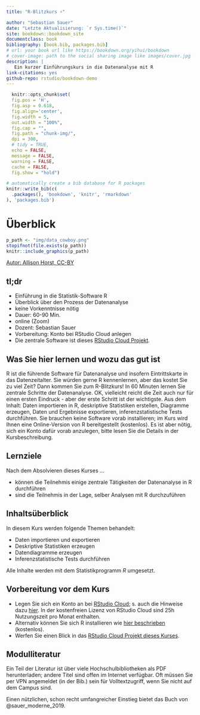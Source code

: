 ```yaml
--- 
title: "R-Blitzkurs ⚡"

author: "Sebastian Sauer"
date: "Letzte Aktualisierung: `r Sys.time()`"
site: bookdown::bookdown_site
documentclass: book
bibliography: [book.bib, packages.bib]
# url: your book url like https://bookdown.org/yihui/bookdown
# cover-image: path to the social sharing image like images/cover.jpg
description: |
   Ein kurzer Einführungskurs in die Datenanalyse mit R
link-citations: yes
github-repo: rstudio/bookdown-demo
---
```



```r
  knitr::opts_chunk$set(
  fig.pos = 'H',
  fig.asp = 0.618,
  fig.align='center',
  fig.width = 5,
  out.width = "100%",
  fig.cap = "", 
  fig.path = "chunk-img/",
  dpi = 300,
  # tidy = TRUE,
  echo = FALSE,
  message = FALSE,
  warning = FALSE,
  cache = FALSE,
  fig.show = "hold")
```






```r
# automatically create a bib database for R packages
knitr::write_bib(c(
  .packages(), 'bookdown', 'knitr', 'rmarkdown'
), 'packages.bib')
```






# Überblick





```r
p_path <- "img/data_cowboy.png"
stopifnot(file.exists(p_path))
knitr::include_graphics(p_path)
```


[Autor: Allison Horst, CC-BY](https://github.com/allisonhorst/stats-illustrations)





## tl;dr

- Einführung in die Statistik-Software R
- Überblick über den Prozess der Datenanalyse
- keine Vorkenntnisse nötig
- Dauer: 60-90 Min.
- online (Zoom)
- Dozent: Sebastian Sauer
- Vorbereitung: Konto bei RStudio Cloud anlegen
- Die zentrale Software ist dieses [RStudio Cloud Projekt](https://rstudio.cloud/project/3421620).


## Was Sie hier lernen und wozu das gut ist




R ist die führende Software für Datenanalyse und insofern Eintrittskarte in das Datenzeitalter.
Sie würden gerne R kennenlernen, aber das kostet Sie zu viel Zeit?
Dann kommen Sie zum R-Blitzkurs! In 60 Minuten lernen Sie zentrale Schritte der Datenanalyse. 
OK, vielleicht reicht die Zeit auch nur für einen ersten Eindruck -
aber der erste Schritt ist der wichtigste.
Aus dem Inhalt: Daten importieren in R, deskriptive Statistiken erstellen, Diagramme erzeugen, Daten und Ergebnisse exportieren, inferenzstatistische Tests durchführen.
Sie brauchen keine Software vorab installieren; im Kurs wird Ihnen eine Online-Version von R bereitgestellt (kostenlos).
Es ist aber nötig, sich ein Konto dafür vorab anzulegen, bitte lesen Sie die Details in der Kursbeschreibung.



## Lernziele


Nach dem Absolvieren dieses Kurses ...

- können die Teilnehmis einige zentrale Tätigkeiten der Datenanalyse in R durchführen
- sind die Teilnehmis in der Lage, selber Analysen mit R durchzuführen


## Inhaltsüberblick

In diesem Kurs werden folgende Themen behandelt:

- Daten importieren und exportieren 
- Deskriptive Statistiken erzeugen 
- Datendiagramme erzeugen
- Inferenzstatistische Tests durchführen


Alle Inhalte werden mit dem Statistikprogramm *R* umgesetzt.




## Vorbereitung vor dem Kurs

- Legen Sie sich ein Konto an bei [RStudio Cloud](https://rstudio.cloud/plans/free); s. auch die Hinweise dazu [hier](https://data-se.netlify.app/2021/11/30/installation-von-r-und-seiner-freunde/#rstudio-cloud). In der kostenfreien Lizenz von RStudio Cloud sind 25h Nutzungszeit pro Monat enthalten.
- Alternativ können Sie sich R installieren wie [hier beschrieben](https://data-se.netlify.app/2021/11/30/installation-von-r-und-seiner-freunde/) (kostenlos).
- Werfen Sie einen Blick in das [RStudio Cloud Projekt dieses Kurses](https://rstudio.cloud/project/3421620).





## Modulliteratur

Ein Teil der Literatur ist über viele Hochschulbibliotheken als PDF herunterladen;
andere Titel sind offen im Internet verfügbar.
Oft müssen Sie per VPN angemeldet (in der Bib.) sein für Volltextzugriff, wenn Sie nicht auf dem Campus sind.

Einen nützlichen, schon recht umfangreicher Einstieg bietet das Buch von @sauer_moderne_2019.








